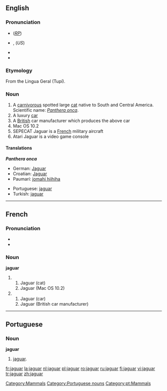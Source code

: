 ==English==

{{wikipedia}}
===Pronunciation===
* {{IPA|/ˈdʒæɡjuːə/}} (''[[RP]]'')
* {{IPA|/ˈdʒæɡwɑr/}},  {{SAMPA|/"dZ{%gwAr\/ or /"dZ{gju%Ar\/}} (''US'')
*{{audio|en-us-jaguar.ogg|Audio (US)}}
*{{audio|en-uk-jaguar.ogg|Audio (UK)}}

===Etymology===
From the Lingua Geral (Tupí).

===Noun===
{{en-noun}}

# A [[carnivorous]] spotted large [[cat]] native to South and Central America. Scientific name: ''[[Panthera onca]]''.
# A luxury [[car]]
# A [[British]] car manufacturer which produces the above car
# Mac OS 10.2
# SEPECAT Jaguar is a [[French]] military aircraft
# Atari Jaguar is a video game console

====Translations====
'''''Panthera onca'''''
{{top}}
*German: [[Jaguar]] {{m}}
*Croatian: [[Jaguar]]
*Paumarí: [[jomahi hiihiha]] {{f}}
{{mid}}
*Portuguese: [[#Portuguese|jaguar]] {{m}}
*Turkish: [[jaguar#Turkish|jaguar]]
{{bottom}}

[[Category:Mammals]]

----

==French==

===Pronunciation===
* {{IPA|/ʒa.gwaʁ/}}
*{{audio|Fr-jaguar-fr-Paris.ogg|Audio (FR)}}

===Noun===
'''jaguar'''
# {{m}}
## Jaguar (cat)
## Jaguar (Mac OS 10.2)
# {{f}}
## Jaguar (car)
## Jaguar (British car manufacturer)

----

==Portuguese==
===Noun===
'''jaguar''' {{m}}
# [[#English|jaguar]].

[[Category:Portuguese nouns]]
[[Category:pt:Mammals]]

[[fr:jaguar]]
[[la:jaguar]]
[[nl:jaguar]]
[[pl:jaguar]]
[[ro:jaguar]]
[[ru:jaguar]]
[[fi:jaguar]]
[[vi:jaguar]]
[[tr:jaguar]]
[[zh:jaguar]]